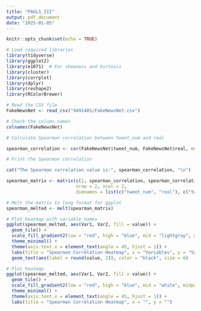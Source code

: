 ```yaml
---
title: "PAULS_III"
output: pdf_document
date: "2025-01-05"
---
```


```r
knitr::opts_chunk$set(echo = TRUE)
```

```r
# Load required libraries
library(tidyverse)
library(ggplot2)
library(e1071)  # For skewness and kurtosis
library(cluster)
library(corrplot)
library(dplyr)
library(reshape2)
library(RColorBrewer)

# Read the CSV file
FakeNewsNet <- read_csv("9491485/FakeNewsNet.csv")

# Check the column names
colnames(FakeNewsNet)
```
```r
# Calculate Spearman correlation between tweet_num and real

spearman_correlation <- cor(FakeNewsNet$tweet_num, FakeNewsNet$real, method = "spearman")

# Print the Spearman correlation

cat("The Spearman correlation value is:", spearman_correlation, "\n")

spearman_matrix <- matrix(c(1, spearman_correlation, spearman_correlation, 1), 
                          nrow = 2, ncol = 2, 
                          dimnames = list(c("tweet_num", "real"), c("tweet_num", "real")))

# Melt the matrix to long format for ggplot
spearman_melted <- melt(spearman_matrix)
```


```r
# Plot heatmap with variable names
ggplot(spearman_melted, aes(Var1, Var2, fill = value)) +
  geom_tile() +
  scale_fill_gradient2(low = "red", high = "blue", mid = "lightgray", midpoint = 0, limit = c(-1, 1)) +
  theme_minimal() +
  theme(axis.text.x = element_text(angle = 45, hjust = 1)) +
  labs(title = "Spearman Correlation Heatmap", x = "Variables", y = "Variables") +
  geom_text(aes(label = round(value, 2)), color = "black", size = 6)

# Plot heatmap
ggplot(spearman_melted, aes(Var1, Var2, fill = value)) +
  geom_tile() +
  scale_fill_gradient2(low = "red", high = "blue", mid = "white", midpoint = 0, limit = c(-1, 1)) +
  theme_minimal() +
  theme(axis.text.x = element_text(angle = 45, hjust = 1)) +
  labs(title = "Spearman Correlation Heatmap", x = "", y = "")

```

